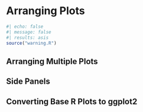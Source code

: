 # Arranging Plots {#sec-arranging-plots}

```r
#| echo: false
#| message: false
#| results: asis
source("warning.R")
```

## Arranging Multiple Plots

## Side Panels

## Converting Base R Plots to ggplot2
